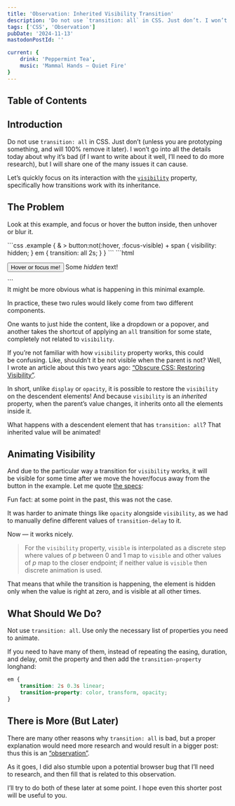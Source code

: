 ```yaml
---
title: 'Observation: Inherited Visibility Transition'
description: 'Do not use `transition: all` in CSS. Just don’t. I won’t go into all the details today about why it’s bad, but I will share one of the many issues it can cause. Let’s quickly focus on its interaction with the `visibility` property, specifically how transitions work with its inheritance.'
tags: ['CSS', 'Observation']
pubDate: '2024-11-13'
mastodonPostId: ''

current: {
	drink: 'Peppermint Tea',
	music: 'Mammal Hands — Quiet Fire'
}
---
```



## Table of Contents

## Introduction

Do not use `transition: all` in CSS. Just don’t (unless you are prototyping something, and will 100% remove it later). I won’t go into all the details today about why it’s bad (if I want to write about it well, I’ll need to do more research), but I will share one of the many issues it can cause.

Let’s quickly focus on its interaction with the [`visibility`](https://drafts.csswg.org/css-display/#visibility) property, specifically how transitions work with its inheritance.


## The Problem

Look at this example, and focus or hover the button inside, then unhover or blur it.

<LiveExample caption="After hovering or focusing the button, the “Some hidden text!” is shown immediately. When moving the focus or hover away, the “hidden” word in the middle, set in italics, stays visible for up to two seconds, while the remaining words disappear right away.">
```css
.example {
	& > button:not(:hover, :focus-visible) + span {
		visibility: hidden;
	}
	em {
		transition: all 2s;
	}
}
```
```html
<p class="example">
	<button type="button">Hover or focus me!</button>
	<span>Some <em>hidden</em> text!</span>
</p>
```
</LiveExample>

<div class="aside-wrapper">
	<aside>
It might be more obvious what is happening in this minimal example.

In practice, these two rules would likely come from two different components.

One wants to just hide the content, like a dropdown or a popover, and another takes the shortcut of applying an `all` transition for some state, completely not related to `visibility`.
	</aside>
</div>

If you’re not familiar with how `visibility` property works, this could be confusing. Like, shouldn’t it be not visible when the parent is not? Well, I wrote an article about this two years ago: [“Obscure CSS: Restoring Visibility”](https://kizu.dev/restoring-visibility/).

In short, unlike `display` or `opacity`, it is possible to restore the `visibility` on the descendent elements! And because `visibility` is an _inherited_ property, when the parent’s value changes, it inherits onto all the elements inside it.

What happens with a descendent element that has `transition: all`? That inherited value will be animated!


## Animating Visibility

And due to the particular way a transition for `visibility` works, it will be visible for some time after we move the hover/focus away from the button in the example. Let me quote [the specs](https://www.w3.org/TR/web-animations/#animating-visibility):

<div class="aside-wrapper" style="--span: 3">
	<aside>
Fun fact: at some point in the past, this was not the case.

It was harder to animate things like `opacity` alongside `visibility`, as we had to manually define different values of `transition-delay` to it.

Now — it works nicely.
	</aside>
</div>

> For the `visibility` property, `visible` is interpolated as a discrete step where values of _p_ between 0 and 1 map to `visible` and other values of _p_ map to the closer endpoint; if neither value is `visible` then discrete animation is used.

That means that while the transition is happening, the element is hidden only when the value is right at zero, and is visible at all other times.


## What Should We Do?

Not use `transition: all`. Use only the necessary list of properties you need to animate.

If you need to have many of them, instead of repeating the easing, duration, and delay, omit the property and then add the `transition-property` longhand:

```css
em {
	transition: 2s 0.3s linear;
	transition-property: color, transform, opacity;
}
```


## There is More (But Later)

There are many other reasons why `transition: all` is bad, but a proper explanation would need more research and would result in a bigger post: thus this is an [“observation”](/tags/observation).

As it goes, I did also stumble upon a potential browser bug that I’ll need to research, and then fill that is related to this observation.

I’ll try to do both of these later at some point. I hope even this shorter post will be useful to you.
